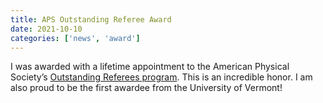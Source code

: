 ```yaml
---
title: APS Outstanding Referee Award
date: 2021-10-10
categories: ['news', 'award']
---
```


I was awarded with a lifetime appointment to the American Physical Society’s <a href="https://journals.aps.org/OutstandingReferees">Outstanding Referees program</a>. This is an incredible honor. I am also proud to be the first awardee from the University of Vermont!